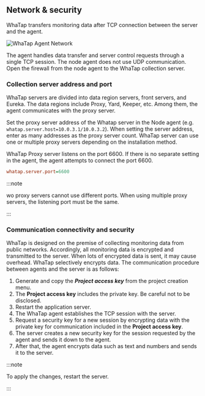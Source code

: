 ## Network & security

WhaTap transfers monitoring data after TCP connection between the server and the agent.

![WhaTap Agent Network](https://img.whatap.io/media/agent_node/agent_net.png)

The agent handles data transfer and server control requests through a single TCP session. The node agent does not use UDP communication. Open the firewall from the node agent to the WhaTap collection server.

### Collection server address and port

WhaTap servers are divided into data region servers, front servers, and Eureka. The data regions include Proxy, Yard, Keeper, etc. Among them, the agent communicates with the proxy server.

Set the proxy server address of the Whatap server in the Node agent (e.g. `whatap.server.host=10.0.3.1/10.0.3.2`). When setting the server address, enter as many addresses as the proxy server count. WhaTap server can use one or multiple proxy servers depending on the installation method.

WhaTap Proxy server listens on the port 6600. If there is no separate setting in the agent, the agent attempts to connect the port 6600.

```ini title='whatap.conf'
whatap.server.port=6600
```

:::note

wo proxy servers cannot use different ports. When using multiple proxy servers, the listening port must be the same.

:::

### Communication connectivity and security

WhaTap is designed on the premise of collecting monitoring data from public networks. Accordingly, all monitoring data is encrypted and transmitted to the server. When lots of encrypted data is sent, it may cause overhead. WhaTap selectively encrypts data. The communication procedure between agents and the server is as follows:

1. Generate and copy the **_Project access key_** from the project creation menu.
2. The **Project access key** includes the private key. Be careful not to be disclosed.
3. Restart the application server.
4. The WhaTap agent establishes the TCP session with the server.
5. Request a security key for a new session by encrypting data with the private key for communication included in the **Project access key**.
6. The server creates a new security key for the session requested by the agent and sends it down to the agent.
8. After that, the agent encrypts data such as text and numbers and sends it to the server.

:::note

To apply the changes, restart the server.

:::
